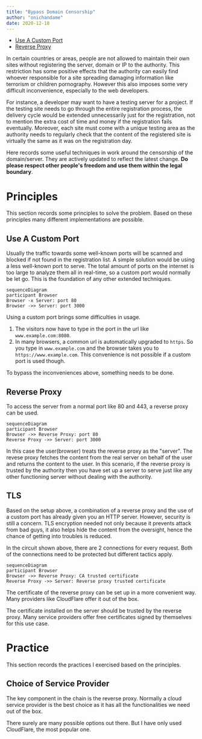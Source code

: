 ```yaml
---
title: "Bypass Domain Censorship"
author: "onichandame"
date: 2020-12-18
---
```



<!-- vim-markdown-toc GFM -->

- [Use A Custom Port](#use-a-custom-port)
- [Reverse Proxy](#reverse-proxy)

<!-- vim-markdown-toc -->

In certain countries or areas, people are not allowed to maintain their own sites without registering the server, domain or IP to the authority. This restriction has some positive effects that the authority can easily find whoever responsible for a site spreading damaging information like terrorism or children pornography. However this also imposes some very difficult inconvenience, especially to the web developers.

For instance, a developer may want to have a testing server for a project. If the testing site needs to go through the entire registration process, the delivery cycle would be extended unnecessarily just for the registration, not to mention the extra cost of time and money if the registration fails eventually. Moreover, each site must come with a unique testing area as the authority needs to regularly check that the content of the registered site is virtually the same as it was on the registration day.

Here records some useful techniques in work around the censorship of the domain/server. They are actively updated to reflect the latest change. **Do please respect other people's freedom and use them within the legal boundary**.

# Principles

This section records some principles to solve the problem. Based on these principles many different implementations are possible.

## Use A Custom Port

Usually the traffic towards some well-known ports will be scanned and blocked if not found in the registration list. A simple solution would be using a less well-known port to serve. The total amount of ports on the internet is too large to analyze them all in real-time, so a custom port would normally be let go. This is the foundation of any other extended techniques.

```mermaid
sequenceDiagram
participant Browser
Browser -x Server: port 80
Browser ->> Server: port 3000
```

Using a custom port brings some difficulties in usage.

1. The visitors now have to type in the port in the url like `www.example.com:8080`.
2. In many browsers, a common url is automatically upgraded to `https`. So you type in `www.example.com` and the browser takes you to `https://www.example.com`. This convenience is not possible if a custom port is used though.

To bypass the inconveniences above, something needs to be done.

## Reverse Proxy

To access the server from a normal port like 80 and 443, a reverse proxy can be used.

```mermaid
sequenceDiagram
participant Browser
Browser ->> Reverse Proxy: port 80
Reverse Proxy ->> Server: port 3000
```

In this case the user(browser) treats the reverse proxy as the "server". The revese proxy fetches the content from the real server on behalf of the user and returns the content to the user. In this scenario, if the reverse proxy is trusted by the authority then you have set up a server to serve just like any other functioning server without dealing with the authority.

## TLS

Based on the setup above, a combination of a reverse proxy and the use of a custom port has already given you an HTTP server. However, security is still a concern. TLS encryption needed not only because it prevents attack from bad guys, it also helps hide the content from the oversight, hence the chance of getting into troubles is reduced.

In the circuit shown above, there are 2 connections for every request. Both of the connections need to be protected but different tactics apply.

```mermaid
sequenceDiagram
participant Browser
Browser ->> Reverse Proxy: CA trusted certificate
Reverse Proxy ->> Server: Reverse proxy trusted certificate
```

The certificate of the reverse proxy can be set up in a more convenient way. Many providers like CloudFlare offer it out of the box.

The certificate installed on the server should be trusted by the reverse proxy. Many service providers offer free certificates signed by themselves for this use case.

# Practice

This section records the practices I exercised based on the principles.

## Choice of Service Provider

The key component in the chain is the reverse proxy. Normally a cloud service provider is the best choice as it has all the functionalities we need out of the box.

There surely are many possible options out there. But I have only used CloudFlare, the most popular one.
